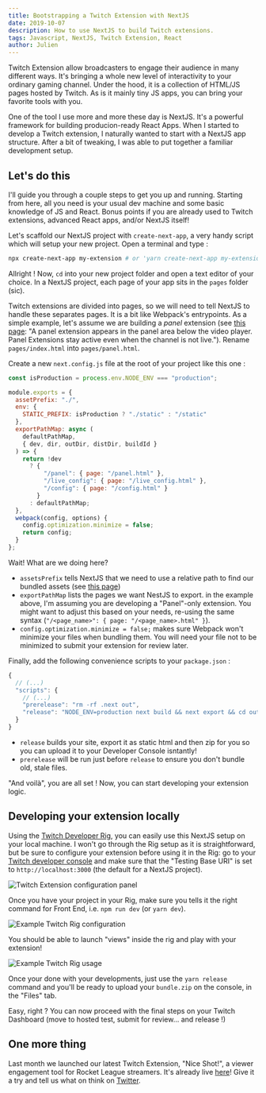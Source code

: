 ```yaml
---
title: Bootstrapping a Twitch Extension with NextJS
date: 2019-10-07
description: How to use NextJS to build Twitch extensions.
tags: Javascript, NextJS, Twitch Extension, React
author: Julien
---
```


Twitch Extension allow broadcasters to engage their audience in many different ways. It's bringing a whole new level of interactivity to your ordinary gaming channel. Under the hood, it is a collection of HTML/JS pages hosted by Twitch. As is it mainly tiny JS apps, you can bring your favorite tools with you.

One of the tool I use more and more these day is NextJS. It's a powerful framework for building producion-ready React Apps. When I started to develop a Twitch extension, I naturally wanted to start with a NextJS app structure. After a bit of tweaking, I was able to put together a familiar development setup.

## Let's do this

I'll guide you through a couple steps to get you up and running. Starting from here, all you need is your usual dev machine and some basic knowledge of JS and React. Bonus points if you are already used to Twitch extensions, advanced React apps, and/or NextJS itself!

Let's scaffold our NextJS project with `create-next-app`, a very handy script which will setup your new project. Open a terminal and type :

```sh
npx create-next-app my-extension # or 'yarn create-next-app my-extension'
```

Allright ! Now, `cd` into your new project folder and open a text editor of your choice. In a NextJS project, each page of your app sits in the `pages` folder (sic).

Twitch extensions are divided into pages, so we will need to tell NextJS to handle these separates pages. It is a bit like Webpack's entrypoints. As a simple example, let's assume we are building a *panel* extension (see [this page](https://dev.twitch.tv/docs/extensions/): "A panel extension appears in the panel area below the video player. Panel Extensions stay active even when the channel is not live."). Rename `pages/index.html` into `pages/panel.html`.

Create a new `next.config.js` file at the root of your project like this one :

```js
const isProduction = process.env.NODE_ENV === "production";

module.exports = {
  assetPrefix: "./",
  env: {
    STATIC_PREFIX: isProduction ? "./static" : "/static"
  },
  exportPathMap: async (
    defaultPathMap,
    { dev, dir, outDir, distDir, buildId }
  ) => {
    return !dev
      ? {
          "/panel": { page: "/panel.html" },
          "/live_config": { page: "/live_config.html" },
          "/config": { page: "/config.html" }
        }
      : defaultPathMap;
  },
  webpack(config, options) {
    config.optimization.minimize = false;
    return config;
  }
};
```

Wait! What are we doing here?

- `assetsPrefix` tells NextJS that we need to use a relative path to find our bundled assets (see [this page](https://nextjs.org/docs#cdn-support-with-asset-prefix))
- `exportPathMap` lists the pages we want NestJS to export. in the example above, I'm assuming you are developing a "Panel"-only extension. You might want to adjust this based on your needs, re-using the same syntax (`"/<page_name>": { page: "/<page_name>.html" }`).
- `config.optimization.minimize = false;` makes sure Webpack won't minimize your files when bundling them. You will need your file not to be minimized to submit your extension for review later.

Finally, add the following convenience scripts to your `package.json` :

```js
{
  // (...)
  "scripts": {
    // (...)
    "prerelease": "rm -rf .next out",
    "release": "NODE_ENV=production next build && next export && cd out && zip -qr bundle.zip *"
  }
}
```

- `release` builds your site, export it as static html and then zip for you so you can upload it to your Developer Console isntantly!
- `prerelease` will be run just before `release` to ensure you don't bundle old, stale files.

"And voilà", you are all set ! Now, you can start developing your extension logic.

## Developing your extension locally

Using the [Twitch Developer Rig](https://dev.twitch.tv/docs/extensions/rig/), you can easily use this NextJS setup on your local machine. I won't go through the Rig setup as it is straightforward, but be sure to configure your extension before using it in the Rig: go to your [Twitch developer console](https://dev.twitch.tv/console) and make sure that the "Testing Base URI" is set to `http://localhost:3000` (the default for a NextJS project).

![Twitch Extension configuration panel](/images/twitch_rig_config.png)

Once you have your project in your Rig, make sure you tells it the right command for Front End, i.e. `npm run dev` (or `yarn dev`).

![Example Twitch Rig configuration](/images/twitch_rig_commands.png)

You should be able to launch "views" inside the rig and play with your extension!

![Example Twitch Rig usage](/images/twitch_rig.png)

Once your done with your developments, just use the `yarn release` command and you'll be ready to upload your `bundle.zip` on the console, in the "Files" tab.

Easy, right ? You can now proceed with the final steps on your Twitch Dashboard (move to hosted test, submit for review... and release !)

## One more thing

Last month we launched our latest Twitch Extension, "Nice Shot!", a viewer engagement tool for Rocket League streamers. It's already live [here](https://www.twitch.tv/ext/261g5l1br1xjmk201lf6ohm4y9xx7z)! Give it a try and tell us what on think on [Twitter](https://twitter.com/Djiit).
